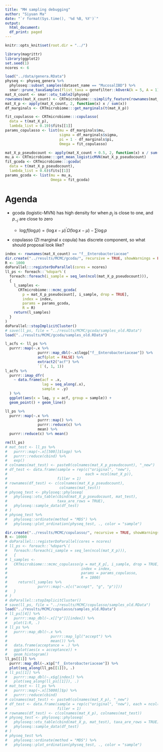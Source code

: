 ```yaml
---
title: "MH sampling debugging"
author: "Siyuan Ma"
date: "`r format(Sys.time(), '%d %B, %Y')`"
output:
  html_document:
  df_print: paged
---
```

```r
knitr::opts_knit$set(root.dir = "../")
```

```r
library(magrittr)
library(ggplot2)
set.seed(1)
ncores <- 6
```

```r
load("../data/genera.RData")
physeq <- physeq_genera %>% 
  phyloseq::subset_samples(dataset_name == "MucosalIBD") %>% 
  smar::prune_taxaSamples(flist_taxa = genefilter::kOverA(k = 5, A = 1))
mat_X_count <- smar::otu_table2(physeq)
rownames(mat_X_count) <- CRTmicrobiome:::simplify_feature(rownames(mat_X_count))
mat_X_p <- apply(mat_X_count, 2, function(x) x / sum(x))
df_marginals <- CRTmicrobiome:::get_marginals(t(mat_X_p))
```

```r
fit_copulasso <- CRTmicrobiome:::copulasso(
  data = t(mat_X_p),
  lambda_list = 0.19)$fits[[1]]
params_copulasso <- list(mu = df_marginals$mu,
                         sigma = df_marginals$sigma,
                         pi = 1 - df_marginals$pi,
                         Omega = fit_copulasso)

mat_X_p_pseudocount <- apply(mat_X_count + 0.5, 2, function(x) x / sum(x))
mu_a <- CRTmicrobiome:::get_mean_logisticMVN(mat_X_p_pseudocount)
fit_gcoda <- CRTmicrobiome:::gcoda(
  data = t(mat_X_p_pseudocount),
  lambda_list = 0.6)$fits[[1]]
params_gcoda <- list(mu = mu_a,
                     Omega = fit_gcoda)
```

# Agenda

* gcoda (logistic-MVN) has high density for when $p_j$ is close to one,
  and $p_{-j}$ are close to zero
  
  * $\log f(\log p) = (\log x - \mu)^\prime \tilde{\Omega} (\log x - \mu) -
    \sum \log p$
  
* copulasso (ZI marginal x copula) has discrete component, so what should
  proposal look like?

```r
index <- rownames(mat_X_count) == "f__Enterobacteriaceae"
dir.create("../results/MCMC/gcoda/", recursive = TRUE, showWarnings = FALSE)
R <- 1000
doParallel:::registerDoParallel(cores = ncores)
ll_ps <- foreach::`%dopar%`(
  foreach::foreach(i_sample = seq_len(ncol(mat_X_p_pseudocount))),
  {
    l_samples <-
      CRTmicrobiome:::mcmc_gcoda(
        p = mat_X_p_pseudocount[, i_sample, drop = TRUE],
        index = index,
        params = params_gcoda,
        R = R)
    return(l_samples)
  }
)
doParallel::stopImplicitCluster()
# save(ll_ps, file = "../results/MCMC/gcoda/samples_old.RData")
load("../results/MCMC/gcoda/samples_old.RData")

l_acfs <- ll_ps %>% 
  purrr::map(~.x %>% 
               purrr::map_dbl(~.x$logp["f__Enterobacteriaceae"]) %>% 
               acf(plot = FALSE) %>% 
               extract2("acf") %>% 
               `[`(, 1, 1)) 
l_acfs %>% 
  purrr::imap_dfr(
    ~ data.frame(acf = .x,
                 lag = seq_along(.x),
                 sample = .y)
  ) %>% 
  ggplot(aes(x = lag, y = acf, group = sample)) +
  geom_point() + geom_line()

ll_ps %>% 
  purrr::map(~.x %>% 
               purrr::map() %>% 
               purrr::reduce(c) %>% 
               mean) %>% 
  purrr::reduce(c) %>% mean()

rm(ll_ps)
# mat_test <- ll_ps %>% 
#   purrr::map(~.x[[500]]$logp) %>% 
#   purrr::reduce(cbind) %>% 
#   exp()
# colnames(mat_test) <- paste0(colnames(mat_X_p_pseudocount), "_new")
# df_test <- data.frame(sample = rep(c("original", "new"), 
#                                    each = ncol(mat_X_p)),
#                       filler = 1)
# rownames(df_test) <- c(colnames(mat_X_p_pseudocount), 
#                        colnames(mat_test))
# physeq_test <- phyloseq::phyloseq(
#   phyloseq::otu_table(cbind(mat_X_p_pseudocount, mat_test), 
#                       taxa_are_rows = TRUE),
#   phyloseq::sample_data(df_test)
# )
# physeq_test %>% 
#   phyloseq::ordinate(method = "MDS") %>% 
#   phyloseq::plot_ordination(physeq_test, ., color = "sample")
```

```r
dir.create("../results/MCMC/copulasso/", recursive = TRUE, showWarnings = FALSE)
R <- 10000
# doParallel:::registerDoParallel(cores = ncores)
# ll_ps <- foreach::`%dopar%`(
#   foreach::foreach(i_sample = seq_len(ncol(mat_X_p))),
#   {
# l_samples <-
#   CRTmicrobiome:::mcmc_copulasso(p = mat_X_p[, i_sample, drop = TRUE],
#                                  index = index,
#                                  params = params_copulasso,
#                                  R = 1000)
#     return(l_samples %>%
#              purrr::map(~.x[c("accept", "g", "p")]))
#   }
# )
# doParallel::stopImplicitCluster()
# save(ll_ps, file = "../results/MCMC/copulasso/samples_old.RData")
load("../results/MCMC/copulasso/samples_old.RData")
# ll_ps[[4]] %>% 
#   purrr::map_dbl(~.x[["p"]][index]) %>% 
#   plot(1:R, .)
# ll_ps %>% 
#   purrr::map_dbl(~.x %>% 
#                    purrr::map_lgl("accept") %>% 
#                    mean()) %>% 
#   data.frame(acceptance = .) %>% 
#   ggplot(aes(x = acceptance)) +
#   geom_histogram() 
ll_ps[[1]] %>%
  purrr::map_dbl(~.x$p["f__Enterobacteriaceae"]) %>%
  plot(seq_along(ll_ps[[1]]), .)
# ll_ps[[1]] %>%
#   purrr::map_dbl(~.x$g[index]) %>%
#   plot(seq_along(ll_ps[[1]]), .)
# mat_test <- ll_ps %>% 
#   purrr::map(~.x[[5000]]$p) %>% 
#   purrr::reduce(cbind)
# colnames(mat_test) <- paste0(colnames(mat_X_p), "_new")
# df_test <- data.frame(sample = rep(c("original", "new"), each = ncol(mat_X_p)),
#                       filler = 1)
# rownames(df_test) <- c(colnames(mat_X_p), colnames(mat_test))
# physeq_test <- phyloseq::phyloseq(
#   phyloseq::otu_table(cbind(mat_X_p, mat_test), taxa_are_rows = TRUE),
#   phyloseq::sample_data(df_test)
# )
# physeq_test %>% 
#   phyloseq::ordinate(method = "MDS") %>% 
#   phyloseq::plot_ordination(physeq_test, ., color = "sample")
```